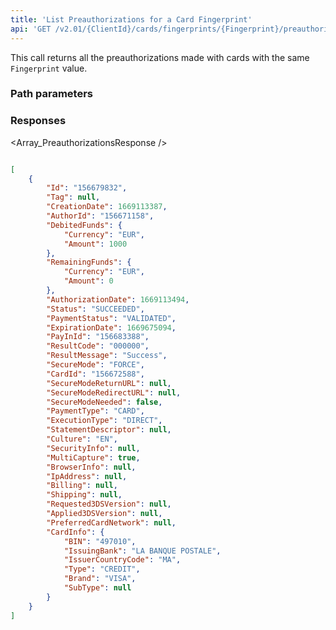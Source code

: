 ```yaml
---
title: 'List Preauthorizations for a Card Fingerprint'  
api: 'GET /v2.01/{ClientId}/cards/fingerprints/{Fingerprint}/preauthorizations'  
---
```


  

This call returns all the preauthorizations made with cards with the same `Fingerprint` value.  

### Path parameters  

<PreauthorizationId />  

### Responses  

<AccordionGroup><Accordion title="200">  

<Array_PreauthorizationsResponse /></Accordion></AccordionGroup>  

<ResponseExample>  

```json 200  

[
    {
        "Id": "156679832",
        "Tag": null,
        "CreationDate": 1669113387,
        "AuthorId": "156671158",
        "DebitedFunds": {
            "Currency": "EUR",
            "Amount": 1000
        },
        "RemainingFunds": {
            "Currency": "EUR",
            "Amount": 0
        },
        "AuthorizationDate": 1669113494,
        "Status": "SUCCEEDED",
        "PaymentStatus": "VALIDATED",
        "ExpirationDate": 1669675094,
        "PayInId": "156683388",
        "ResultCode": "000000",
        "ResultMessage": "Success",
        "SecureMode": "FORCE",
        "CardId": "156672588",
        "SecureModeReturnURL": null,
        "SecureModeRedirectURL": null,
        "SecureModeNeeded": false,
        "PaymentType": "CARD",
        "ExecutionType": "DIRECT",
        "StatementDescriptor": null,
        "Culture": "EN",
        "SecurityInfo": null,
        "MultiCapture": true,
        "BrowserInfo": null,
        "IpAddress": null,
        "Billing": null,
        "Shipping": null,
        "Requested3DSVersion": null,
        "Applied3DSVersion": null,
        "PreferredCardNetwork": null,
        "CardInfo": {
            "BIN": "497010",
            "IssuingBank": "LA BANQUE POSTALE",
            "IssuerCountryCode": "MA",
            "Type": "CREDIT",
            "Brand": "VISA",
            "SubType": null
        }
    }
]  

 ```  

</ResponseExample>